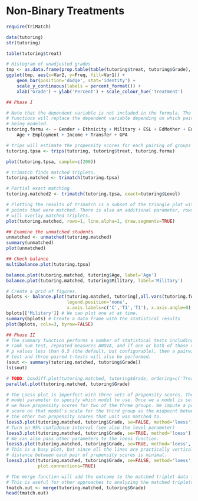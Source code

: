 # Non-Binary Treatments


```r
require(TriMatch)

data(tutoring)
str(tutoring)

table(tutoring$treat)
```

```r
# Histogram of unadjusted grades
tmp <- as.data.frame(prop.table(table(tutoring$treat, tutoring$Grade), 1))
ggplot(tmp, aes(x=Var2, y=Freq, fill=Var1)) + 
	geom_bar(position='dodge', stat='identity') +
	scale_y_continuous(labels = percent_format()) +
	xlab('Grade') + ylab('Percent') + scale_colour_hue('Treatment')
```

```r
## Phase I

# Note that the dependent variable is not included in the formula. The TriMatch
# functions will replace the dependent variable depending on which pair is
# being modeled.
tutoring.formu <- ~ Gender + Ethnicity + Military + ESL + EdMother + EdFather + 
	Age + Employment + Income + Transfer + GPA

# trips will estimate the propensity scores for each pairing of groups
tutoring.tpsa <- trips(tutoring, tutoring$treat, tutoring.formu)

plot(tutoring.tpsa, sample=c(200))

# trimatch finds matched triplets.
tutoring.matched <- trimatch(tutoring.tpsa)

# Partial exact matching
tutoring.matched2 <- trimatch(tutoring.tpsa, exact=tutoring$Level)

# Plotting the results of trimatch is a subset of the triangle plot with only
# points that were matched. There is also an additional parameter, rows, that
# will overlay matched triplets.
plot(tutoring.matched, rows=1, line.alpha=1, draw.segments=TRUE)

## Examine the unmatched students
unmatched <- unmatched(tutoring.matched)
summary(unmatched)
plot(unmatched)

## Check balance
multibalance.plot(tutoring.tpsa)

balance.plot(tutoring.matched, tutoring$Age, label='Age')
balance.plot(tutoring.matched, tutoring$Military, label='Military')

# Create a grid of figures.
bplots <- balance.plot(tutoring.matched, tutoring[,all.vars(tutoring.formu)], 
					   legend.position='none', 
					   x.axis.labels=c('C','T1','T1'), x.axis.angle=0)
bplots[['Military']] # We can plot one at at time.
summary(bplots) # Create a data frame with the statistical results
plot(bplots, cols=3, byrow=FALSE)

## Phase II
# The summary function performs a number of statistical tests including Friedman
# rank sum test, repeated measures ANOVA, and if one or both of those tests have
# p values less than 0.5 (the default, but configurable), then a pairwise Wilcox
# test and three paired t-tests will also be performed.
(sout <- summary(tutoring.matched, tutoring$Grade))
ls(sout)

# TODO: boxdiff.plot(tutoring.matched, tutoring$Grade, ordering=c('Treatment2','Treatment1','Control'))
parallel.plot(tutoring.matched, tutoring$Grade)

# The Loess plot is imperfect with three sets of propensity scores. There is a
# model parameter to specify which model to use. Once we a model is selected
# we have propensity scores for two of the three groups. We impute a propensity
# score on that model's scale for the third group as the midpoint between
# the other two propensity scores that unit was matched to.
loess3.plot(tutoring.matched, tutoring$Grade, se=FALSE, method='loess')
# Turn on 95% confidence interval (see also the level parameter)
loess3.plot(tutoring.matched, tutoring$Grade, se=TRUE, method='loess')
# We can also pass other parameters to the loess function.
loess3.plot(tutoring.matched, tutoring$Grade, se=TRUE, method='loess', span=1)
# This is a busy plot, but since all the lines are practically vertical, the
# distance between each pair of propensity scores is minimal.
loess3.plot(tutoring.matched, tutoring$Grade, se=FALSE, method='loess', 
			plot.connections=TRUE)

# The merge function will add the outcome to the matched triplet data frame.
# This is useful for other approaches to analyzing the matched triplets.
tmatch.out <- merge(tutoring.matched, tutoring$Grade)
head(tmatch.out)
```
